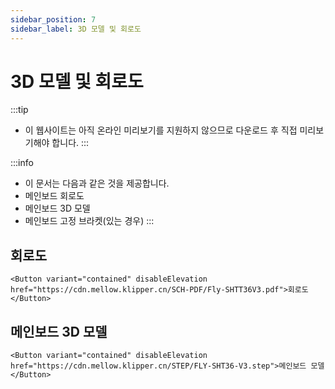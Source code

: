 ```yaml
---
sidebar_position: 7
sidebar_label: 3D 모델 및 회로도
---
```




# 3D 모델 및 회로도


:::tip
* 이 웹사이트는 아직 온라인 미리보기를 지원하지 않으므로 다운로드 후 직접 미리보기해야 합니다.
:::

:::info
* 이 문서는 다음과 같은 것을 제공합니다.
* 메인보드 회로도
* 메인보드 3D 모델
* 메인보드 고정 브라켓(있는 경우)
:::

## 회로도

    <Button variant="contained" disableElevation href="https://cdn.mellow.klipper.cn/SCH-PDF/Fly-SHTT36V3.pdf">회로도</Button>


## 메인보드 3D 모델

    <Button variant="contained" disableElevation href="https://cdn.mellow.klipper.cn/STEP/FLY-SHT36-V3.step">메인보드 모델</Button>